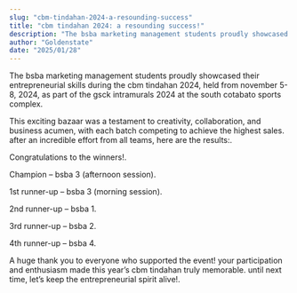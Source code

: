 ```yaml
---
slug: "cbm-tindahan-2024-a-resounding-success"
title: "cbm tindahan 2024: a resounding success!"
description: "The bsba marketing management students proudly showcased their entrepreneurial skills during the cbm tindahan 2024,..."
author: "Goldenstate"
date: "2025/01/28"
---
```


The bsba marketing management students proudly showcased their entrepreneurial skills during the cbm tindahan 2024, held from november 5-8, 2024, as part of the gsck intramurals 2024 at the south cotabato sports complex.

This exciting bazaar was a testament to creativity, collaboration, and business acumen, with each batch competing to achieve the highest sales. after an incredible effort from all teams, here are the results:.

Congratulations to the winners!.

Champion – bsba 3 (afternoon session).

1st runner-up – bsba 3 (morning session).

2nd runner-up – bsba 1.

3rd runner-up – bsba 2.

4th runner-up – bsba 4.

A huge thank you to everyone who supported the event! your participation and enthusiasm made this year’s cbm tindahan truly memorable. until next time, let’s keep the entrepreneurial spirit alive!.